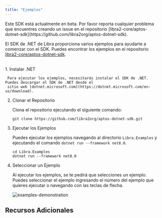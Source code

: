 ```yaml
---
title: "Ejemplos"
---
```



<Aside type="caution" emoji="❗">
  Este SDK está actualmente en beta. Por favor reporta cualquier problema que encuentres
  creando un issue en el repositorio
  [libra2-core/aptos-dotnet-sdk](https://github.com/libra2org/aptos-dotnet-sdk).
</Aside>

El SDK de .NET de Libra proporciona varios ejemplos para ayudarte a comenzar con el SDK. Puedes encontrar los ejemplos en el
repositorio [libra2-core/aptos-dotnet-sdk](https://github.com/libra2org/aptos-dotnet-sdk).

<br />

<LinkCard href="https://github.com/libra2org/aptos-dotnet-sdk/tree/main/Libra.Examples" title="Ejemplos del SDK de .NET de Libra" description="Aplicaciones de ejemplo para el SDK de .NET." target="_blank" />

<Steps>
  1. Instalar .NET

     Para ejecutar los ejemplos, necesitarás instalar el SDK de .NET. Puedes descargar el SDK de .NET desde el
     sitio web [dotnet.microsoft.com](https://dotnet.microsoft.com/en-us/download).

  2. Clonar el Repositorio

     Clona el repositorio ejecutando el siguiente comando:

     ```shellscript
     git clone https://github.com/libra2org/aptos-dotnet-sdk.git
     ```

  3. Ejecutar los Ejemplos

     Puedes ejecutar los ejemplos navegando al directorio `Libra.Examples` y ejecutando el
     comando `dotnet run --framework net8.0`.

     ```shellscript
     cd Libra.Examples
     dotnet run --framework net8.0
     ```

  4. Seleccionar un Ejemplo

     Al ejecutar los ejemplos, se te pedirá que selecciones un ejemplo. Puedes seleccionar el ejemplo
     ingresando el número del ejemplo que quieres ejecutar o navegando con las teclas de flecha.

     ![examples-demonstration](https://i.imgur.com/YS140Zb.png)
</Steps>

## Recursos Adicionales

<CardGrid>
  <LinkCard href="/es/build/sdks/dotnet-sdk/getting-started" title="Comenzar" description="Comenzar a desarrollar usando el SDK de .NET de Libra." />

  <LinkCard href="https://libra2-core.github.io/aptos-dotnet-sdk/" title="Referencia Completa de API" description="La referencia completa de API para el SDK de .NET de Libra." target="_blank" />
</CardGrid>
